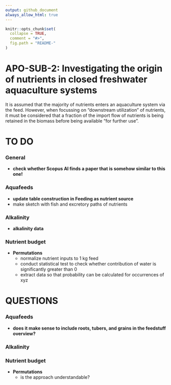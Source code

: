 ```yaml
---
output: github_document
always_allow_html: true
---
```


<!-- README.md is generated from README.Rmd. Please edit that file -->

```r
knitr::opts_chunk$set(
  collapse = TRUE,
  comment = "#>",
  fig.path = "README-"
)
```

# APO-SUB-2: Investigating the origin of nutrients in closed freshwater aquaculture systems
It is assumed that the majority of nutrients enters an aquaculture system via the feed. However, when focussing on "downstream utilization" of nutrients, it must be considered that a fraction of the import flow of nutrients is being retained in the biomass before being available "for further use".



# TO DO

### General
- **check whether Scopus AI finds a paper that is somehow similar to this one!**


### Aquafeeds
- **update table construction in Feeding as nutrient source**
- make sketch with fish and excretory paths of nutrients

### Alkalinity
- **alkalinity data**

### Nutrient budget
- **Permutations**
  - normalize nutrient inputs to 1 kg feed
  - conduct statistical test to check whether contribution of water is significantly greater than 0
  - extract data so that probability can be calculated for occurrences of xyz
  

# QUESTIONS

### Aquafeeds
- **does it make sense to include roots, tubers, and grains in the feedstuff overview?**

### Alkalinity


### Nutrient budget
- **Permutations**
  - is the approach understandable?


